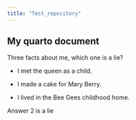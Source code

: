 ```yaml
---
title: "Test_repository"
---
```


## My quarto document

Three facts about me, which one is a lie?

-   I met the queen as a child.

-   I made a cake for Mary Berry.

-   I lived in the Bee Gees childhood home.

Answer 2 is a lie
